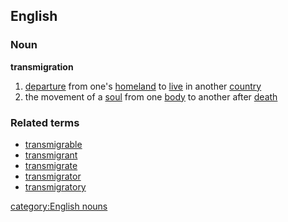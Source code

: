 ==English==
===Noun===
'''transmigration'''
# [[departure]] from one's [[homeland]] to [[live]] in another [[country]]
# the movement of a [[soul]] from one [[body]] to another after [[death]]
===Related terms===
*[[transmigrable]]
*[[transmigrant]]
*[[transmigrate]]
*[[transmigrator]]
*[[transmigratory]]
[[category:English nouns]]